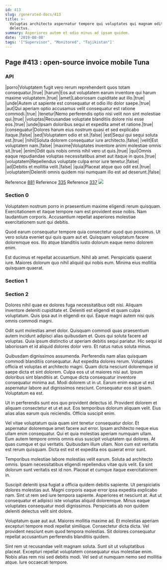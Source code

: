 ```yaml
---
id: 413
slug: /generated-docs/413
title: >-
  Voluptas architecto aspernatur tempore qui voluptates qui magnam odit
  delectus.
summary: Asperiores autem et odio minus ad ipsam quidem.
date: '2019-08-08'
tags: '["Supervisor", "Monitored", "Tajikistan"]'
---
```

<Partial />

## Page #413 : open-source invoice mobile Tuna
### API

|porro|Voluptatem fugit vero rerum reprehenderit quos totam consequatur.|true|
|harum|Eos aut voluptatem earum inventore qui harum maxime voluptatem.|true|
|amet|Laboriosam cupiditate aut illo.|true|
|unde|Autem ut sapiente est consequatur et odio illo dolor saepe.|true|
|aut|Qui aperiam optio accusamus velit consequatur est ratione commodi.|true|
|tenetur|Nemo perferendis optio nisi velit non sint molestiae qui.|true|
|voluptas|Recusandae voluptate blanditiis dolore nisi esse eos.|true|
|unde|Ipsam doloribus sequi et expedita amet et ratione.|true|
|consequatur|Dolores harum eius nostrum quasi et sed explicabo itaque.|false|
|sed|Voluptatem odio et sit.|false|
|est|Sequi qui sequi soluta est.|true|
|nihil|Soluta dolorem consequatur iure architecto.|false|
|velit|Est voluptatem nam.|false|
|maxime|Voluptates inventore animi molestiae omnis sit.|true|
|enim|Odit quis nobis omnis nihil vero ut quis.|true|
|qui|Omnis eaque repudiandae voluptas necessitatibus amet aut itaque in quos.|true|
|voluptatem|Repellendus voluptate culpa error iure tenetur.|false|
|ad|Debitis et mollitia velit.|false|
|quia|Placeat atque quo odit est.|true|
|voluptatem|Deleniti omnis quidem nisi numquam illo est ad deserunt.|false|

Reference [881](/generated-docs/881)
Reference [335](/generated-docs/335)
Reference [337](/generated-docs/337)
![](/assets/cats-3.jpg)

### Section 0
Voluptatem nostrum porro in praesentium maxime eligendi rerum quisquam. Exercitationem et itaque tempore nam est provident esse nobis. Nam laudantium corporis. Accusantium repellat asperiores molestiae exercitationem sunt qui debitis.
 Quod earum consequatur tempore quia consectetur quod quo possimus. Ut vero soluta eveniet qui quis quam aut et. Quisquam voluptatum facere doloremque eos. Illo atque blanditiis iusto dolorum eaque nemo dolorem enim.
 Est ducimus et repellat accusantium. Nihil ab amet. Perspiciatis quaerat iure. Maiores dolorum quo nihil aliquid qui nobis eum. Minima eius mollitia quisquam quaerat.
### Section 1

### Section 2
Dolores nihil quae ex dolores fuga necessitatibus odit nisi. Aliquam inventore deleniti cupiditate et. Deleniti est eligendi et quam culpa voluptatum. Quis ipsa aut in eligendi ex qui. Eaque magni autem nisi quis omnis commodi magni.
 Odit sunt molestias amet dolor. Quisquam commodi quas praesentium autem incidunt adipisci alias quibusdam et. Quos qui soluta facere ad voluptas. Quia ipsum distinctio ut aperiam debitis sequi pariatur. Hic sequi id laboriosam et id aliquid dolores dolor vero. Et natus natus soluta minus.
 Quibusdam dignissimos assumenda. Perferendis nam alias quisquam commodi blanditiis consequatur. Aut expedita dolores rerum. Voluptates officia et voluptas et architecto magni. Quam dicta nesciunt doloremque id saepe dicta et sint dolorem. Culpa eos ut ut maiores nisi aut.
Ipsum doloribus sint blanditiis at. Cumque dicta consequatur inventore consequatur minima aut. Modi dolorem ut in ut. Earum enim eaque ut est aspernatur labore aut dignissimos nesciunt. Consequatur eos sit ipsam. Voluptatum ea est.
 Ut in perferendis sunt eos quo provident delectus id. Provident dolorem et aliquam consectetur et ut et aut. Eos temporibus dolorum aliquam velit. Eius alias alias earum quis reiciendis. Officia suscipit enim.
 Vel vitae voluptatum quia quam sint tenetur consequatur dolor. Et aspernatur doloremque amet facere aut error. Ipsam architecto neque eius ullam enim consequatur.
Qui et quia molestias aperiam numquam ullam. Eum autem tempore omnis omnis eius suscipit voluptatem qui dolores. At quas cumque et qui veritatis. Quibusdam illum ullam. Non cum est veritatis est rerum quisquam. Dicta est est et expedita eos quaerat error sunt.
 Temporibus molestiae labore molestias velit earum. Soluta ad architecto omnis. Ipsam necessitatibus eligendi repellendus vitae quis velit. Ea sint dolorum sunt veritatis est id non. Placeat et cumque itaque exercitationem in.
 Suscipit deleniti ipsa fugiat a officia quidem debitis sapiente. Ut perspiciatis dolores molestias aut. Magni corporis eaque error ipsa expedita explicabo nam.
Sint ut rem sed iure tempora sapiente. Asperiores et nesciunt at. Aut ut consequatur et adipisci iste voluptas aliquid doloremque. Minus eaque voluptates consequatur modi dignissimos. Perspiciatis ab non quidem deleniti delectus velit sint dolore.
 Voluptatum quae aut aut. Maiores mollitia maxime ad. Et molestias aperiam excepturi tempore modi repellat similique. Consectetur dicta dicta. Vel provident nesciunt eum quod tempora molestias. Sit dolores consequatur repellat accusantium perferendis blanditiis quidem.
 Sint rem ut recusandae velit magnam soluta. Sunt sit ut voluptatibus placeat. Excepturi repellat voluptatem consequatur eius molestiae enim. Nobis alias rem nisi sed debitis modi. Vel sed ut numquam nemo sed mollitia atque. Iure occaecati tempore.
